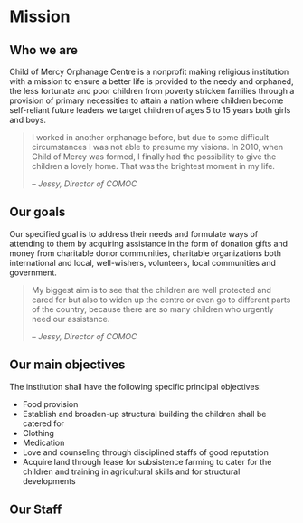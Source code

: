 

# Mission

## Who we are

Child of Mercy Orphanage Centre is a nonprofit making religious institution with a mission to ensure a better life is provided to the needy and orphaned, the less fortunate and poor children from poverty stricken families through a provision of primary necessities to attain a nation where children become self-reliant future leaders we target children of ages 5 to 15 years both girls and boys.

<div className="md:flex items-start">
<div className="md:w-2/3 md:pr-24">

> I worked in another orphanage before, but due to some difficult circumstances I was not able to presume my visions. In 2010, when Child of Mercy was formed, I finally had the possibility to give the children a lovely home. That was the brightest moment in my life.
>
> – <cite>Jessy, Director of COMOC</cite>

</div>
<Polaroid
	filename="staff/jessica.jpg"
	alt="Jessy, Director of COMOC"
	w={401}
	h={535}
	rotation="right"
	className="w-1/2 md:w-1/3"
/>
</div>


## Our goals

Our specified goal is to address their needs and formulate ways of attending to them by acquiring assistance in the form of donation gifts and money from charitable donor communities, charitable organizations both international and local, well-wishers, volunteers, local communities and government.

> My biggest aim is to see that the children are well protected and cared for but also to widen up the centre or even go to different parts of the country, because there are so many children who urgently need our assistance.
>
> – <cite>Jessy, Director of COMOC</cite>

<Polaroid
	filename="comoc-staff.jpg"
	alt="COMOC Staff"
	w={840}
	h={680}
	rotation="left"
/>


## Our main objectives

The institution shall have the following specific principal objectives:

- Food provision
- Establish and broaden-up structural building the children shall be catered for
- Clothing
- Medication
- Love and counseling through disciplined staffs of good reputation
- Acquire land through lease for subsistence farming to cater for the children and training in agricultural skills and for structural developments

<Polaroid
	filename="samuel-and-kay.jpg"
	alt="Samuel and Kay"
	w={840}
	h={680}
	rotation="right"
	className="mt-12 mb-20"
/>


## Our Staff

<div className="md:flex items-center xl:-mx-48 mb-20">
	<StaffGallery />
</div>

